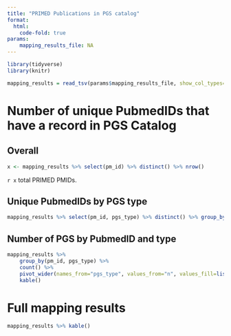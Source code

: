 ```yaml
---
title: "PRIMED Publications in PGS catalog"
format:
  html:
    code-fold: true
params:
    mapping_results_file: NA
---
```


```r
library(tidyverse)
library(knitr)
```

```r
mapping_results = read_tsv(params$mapping_results_file, show_col_types=FALSE)
```

# Number of unique PubmedIDs that have a record in PGS Catalog

## Overall

```r
x <- mapping_results %>% select(pm_id) %>% distinct() %>% nrow()
```

`r x` total PRIMED PMIDs.

## Unique PubmedIDs by PGS type

```r
mapping_results %>% select(pm_id, pgs_type) %>% distinct() %>% group_by(pgs_type) %>% count() %>% kable()
```


## Number of PGS by PubmedID and type

```r
mapping_results %>%
    group_by(pm_id, pgs_type) %>%
    count() %>%
    pivot_wider(names_from="pgs_type", values_from="n", values_fill=list(n=0)) %>%
    kable()
```

# Full mapping results

```r
mapping_results %>% kable()
```
